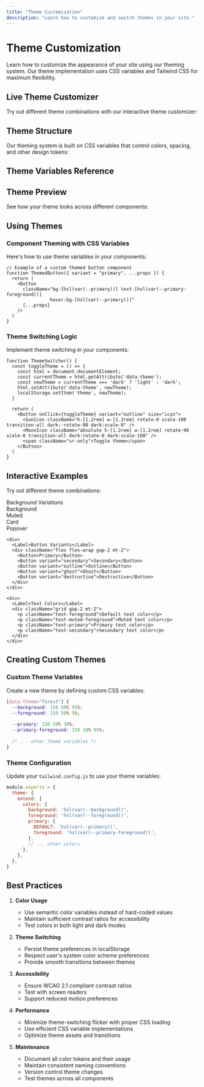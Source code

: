 ```yaml
---
title: "Theme Customization"
description: "Learn how to customize and switch themes in your site."
---
```




<DocsLayout title={frontmatter.title} description={frontmatter.description}>

# Theme Customization

Learn how to customize the appearance of your site using our theming system. Our theme implementation uses CSS variables and Tailwind CSS for maximum flexibility.

## Live Theme Customizer

Try out different theme combinations with our interactive theme customizer:

<ThemeCustomizer client:load />

## Theme Structure

Our theming system is built on CSS variables that control colors, spacing, and other design tokens:

<ThemeStructure client:load />

## Theme Variables Reference

<ThemeVariablesReference client:load />

## Theme Preview

See how your theme looks across different components:

<ThemePreview client:load />

## Using Themes

### Component Theming with CSS Variables

Here's how to use theme variables in your components:

```tsx
// Example of a custom themed button component
function ThemedButton({ variant = "primary", ...props }) {
  return (
    <Button
      className="bg-[hsl(var(--primary))] text-[hsl(var(--primary-foreground))]
                hover:bg-[hsl(var(--primary))]"
      {...props}
    />
  )
}
```

### Theme Switching Logic

Implement theme switching in your components:

```tsx
function ThemeSwitcher() {
  const toggleTheme = () => {
    const html = document.documentElement;
    const currentTheme = html.getAttribute('data-theme');
    const newTheme = currentTheme === 'dark' ? 'light' : 'dark';
    html.setAttribute('data-theme', newTheme);
    localStorage.setItem('theme', newTheme);
  }
  
  return (
    <Button onClick={toggleTheme} variant="outline" size="icon">
      <SunIcon className="h-[1.2rem] w-[1.2rem] rotate-0 scale-100 transition-all dark:-rotate-90 dark:scale-0" />
      <MoonIcon className="absolute h-[1.2rem] w-[1.2rem] rotate-90 scale-0 transition-all dark:rotate-0 dark:scale-100" />
      <span className="sr-only">Toggle theme</span>
    </Button>
  )
}
```

## Interactive Examples

Try out different theme combinations:

<Card className="p-6 my-6">
  <div className="grid gap-6">
    <div>
      <Label>Background Variations</Label>
      <div className="grid grid-cols-2 md:grid-cols-4 gap-4 mt-2">
        <div className="flex flex-col gap-2 items-center">
          <div className="w-full h-16 rounded bg-background border"></div>
          <span className="text-sm">Background</span>
        </div>
        <div className="flex flex-col gap-2 items-center">
          <div className="w-full h-16 rounded bg-muted"></div>
          <span className="text-sm">Muted</span>
        </div>
        <div className="flex flex-col gap-2 items-center">
          <div className="w-full h-16 rounded bg-card border"></div>
          <span className="text-sm">Card</span>
        </div>
        <div className="flex flex-col gap-2 items-center">
          <div className="w-full h-16 rounded bg-popover border"></div>
          <span className="text-sm">Popover</span>
        </div>
      </div>
    </div>

    <div>
      <Label>Button Variants</Label>
      <div className="flex flex-wrap gap-2 mt-2">
        <Button>Primary</Button>
        <Button variant="secondary">Secondary</Button>
        <Button variant="outline">Outline</Button>
        <Button variant="ghost">Ghost</Button>
        <Button variant="destructive">Destructive</Button>
      </div>
    </div>

    <div>
      <Label>Text Colors</Label>
      <div className="grid gap-2 mt-2">
        <p className="text-foreground">Default text color</p>
        <p className="text-muted-foreground">Muted text color</p>
        <p className="text-primary">Primary text color</p>
        <p className="text-secondary">Secondary text color</p>
      </div>
    </div>
  </div>
</Card>

## Creating Custom Themes

### Custom Theme Variables

Create a new theme by defining custom CSS variables:

```css
[data-theme="forest"] {
  --background: 150 50% 95%;
  --foreground: 150 50% 5%;
  
  --primary: 150 50% 30%;
  --primary-foreground: 150 10% 95%;
  
  /* ... other theme variables */
}
```

### Theme Configuration

Update your `tailwind.config.js` to use your theme variables:

```javascript
module.exports = {
  theme: {
    extend: {
      colors: {
        background: 'hsl(var(--background))',
        foreground: 'hsl(var(--foreground))',
        primary: {
          DEFAULT: 'hsl(var(--primary))',
          foreground: 'hsl(var(--primary-foreground))',
        },
        // ... other colors
      },
    },
  },
}
```

## Best Practices

1. **Color Usage**
   - Use semantic color variables instead of hard-coded values
   - Maintain sufficient contrast ratios for accessibility
   - Test colors in both light and dark modes

2. **Theme Switching**
   - Persist theme preferences in localStorage
   - Respect user's system color scheme preferences
   - Provide smooth transitions between themes

3. **Accessibility**
   - Ensure WCAG 2.1 compliant contrast ratios
   - Test with screen readers
   - Support reduced motion preferences

4. **Performance**
   - Minimize theme-switching flicker with proper CSS loading
   - Use efficient CSS variable implementations
   - Optimize theme assets and transitions

5. **Maintenance**
   - Document all color tokens and their usage
   - Maintain consistent naming conventions
   - Version control theme changes
   - Test themes across all components

</DocsLayout>